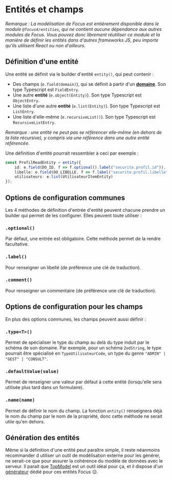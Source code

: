 
<Meta title="Modèle métier/Entités et champs" />

# Entités et champs

_Remarque : La modélisation de Focus est entièrement disponible dans le module `@focus4/entities`, qui ne contient aucune dépendance aux autres modules de Focus. Vous pouvez donc librement réutiliser ce module et la manière de définir les entités dans d'autres frameworks JS, peu importe qu'ils utilisent React ou non d'ailleurs._

## Définition d'une entité

Une entité se définit via le builder d'entité `entity()`, qui peut contenir :

- Des champs (`e.field(domain)`), qui se définit à partir d'un **[domaine](/docs/modèle-métier-domaines--docs)**. Son type Typescript est `FieldEntry`.
- Une autre **entité** (`e.object(Entity)`). Son type Typescript est `ObjectEntry`.
- Une liste d'une autre **entité** (`e.list(Entity)`). Son type Typescript est `ListEntry`.
- Une liste d'elle-même (`e.recursiveList()`). Son type Typescript est `RecursiveListEntry`.

_Remarque : une entité ne peut pas se référencer elle-même (en dehors de la liste récursive), y compris via une référence dans une autre entité référencée._

Une définition d'entité pourrait ressembler à ceci par exemple :

```ts
const ProfilReadEntity = entity({
    id: e.field(DO_ID, f => f.optional().label("securite.profil.id")),
    libelle: e.field(DO_LIBELLE, f => f.label("securite.profil.libelle")),
    utilisateurs: e.list(UtilisateurItemEntity)
});
```

## Options de configuration communes

Les 4 méthodes de définition d'entrée d'entité peuvent chacune prendre un builder qui permet de les configurer. Elles peuvent toute utiliser :

### `.optional()`

Par défaut, une entrée est obligatoire. Cette méthode permet de la rendre facultative.

### `.label()`

Pour renseigner un libellé (de préférence une clé de traduction).

### `.comment()`

Pour renseigner un commentaire (de préférence une clé de traduction).

## Options de configuration pour les champs

En plus des options communes, les champs peuvent aussi définir :

### `.type<T>()`

Permet de spécialiser le type du champ au delà du type induit par le schéma de son domaine. Par exemple, pour un schéma `ZodString`, le type pourrait être spécialisé en `TypeUtilisateurCode`, un type du genre `"ADMIN" | "GEST" | "CONSULT"`.

### `.defaultValue(value)`

Permet de renseigner une valeur par défaut à cette entité (lorsqu'elle sera utilisée plus tard dans un formulaire).

### `.name(name)`

Permet de définir le nom du champ. La fonction `entity()` renseignera déjà le nom du champ par le nom de la propriété, donc cette méthode ne serait utile qu'en dehors.

## Génération des entités

Même si la définition d'une entité peut paraître simple, il reste néanmoins recommander d utiliser un outil de modélisation externe pour les générer, ne serait-ce que pour assurer la cohérence du modèle de données avec le serveur. Il parait que [TopModel](https://klee-contrib.github.io/topmodel) est un outil idéal pour ça, et il dispose d'un [générateur](https://klee-contrib.github.io/topmodel/#/generator/js) dédié pour ces entités Focus 😉.
